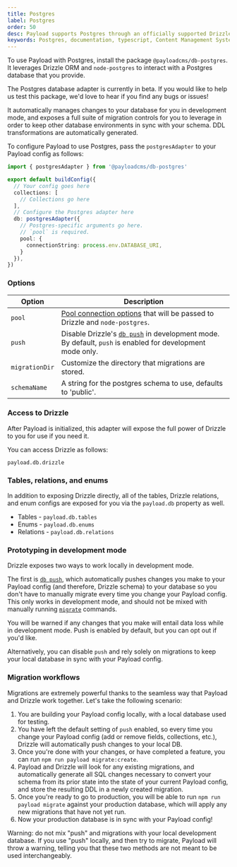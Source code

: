 ```yaml
---
title: Postgres
label: Postgres
order: 50
desc: Payload supports Postgres through an officially supported Drizzle database adapter.
keywords: Postgres, documentation, typescript, Content Management System, cms, headless, javascript, node, react, express
---
```


To use Payload with Postgres, install the package `@payloadcms/db-postgres`. It leverages Drizzle ORM and `node-postgres` to interact with a Postgres database that you provide.

<Banner>
  The Postgres database adapter is currently in beta. If you would like to help us test this package, we'd love to hear if you find any bugs or issues!
</Banner>

It automatically manages changes to your database for you in development mode, and exposes a full suite of migration controls for you to leverage in order to keep other database environments in sync with your schema. DDL transformations are automatically generated.

To configure Payload to use Postgres, pass the `postgresAdapter` to your Payload config as follows:

```ts
import { postgresAdapter } from '@payloadcms/db-postgres'

export default buildConfig({
  // Your config goes here
  collections: [
    // Collections go here
  ],
  // Configure the Postgres adapter here
  db: postgresAdapter({
    // Postgres-specific arguments go here.
    // `pool` is required.
    pool: {
      connectionString: process.env.DATABASE_URI,
    }
  }),
})
```

### Options

| Option         | Description                                                                                                                                                                      |
|----------------|----------------------------------------------------------------------------------------------------------------------------------------------------------------------------------|
| `pool`         | [Pool connection options](https://orm.drizzle.team/docs/quick-postgresql/node-postgres) that will be passed to Drizzle and `node-postgres`.                                      |
| `push`         | Disable Drizzle's [`db push`](https://orm.drizzle.team/kit-docs/overview#prototyping-with-db-push) in development mode. By default, `push` is enabled for development mode only. |
| `migrationDir` | Customize the directory that migrations are stored.                                                                                                                              |
| `schemaName`   | A string for the postgres schema to use, defaults to 'public'.                                                                                                                   |

### Access to Drizzle

After Payload is initialized, this adapter will expose the full power of Drizzle to you for use if you need it.

You can access Drizzle as follows:

```text
payload.db.drizzle
```

### Tables, relations, and enums

In addition to exposing Drizzle directly, all of the tables, Drizzle relations, and enum configs are exposed for you via the `payload.db` property as well.

- Tables - `payload.db.tables`
- Enums - `payload.db.enums`
- Relations - `payload.db.relations`

### Prototyping in development mode

Drizzle exposes two ways to work locally in development mode.

The first is [`db push`](https://orm.drizzle.team/kit-docs/overview#prototyping-with-db-push), which automatically pushes changes you make to your Payload config (and therefore, Drizzle schema) to your database so you don't have to manually migrate every time you change your Payload config. This only works in development mode, and should not be mixed with manually running [`migrate`](/docs/database/migrations) commands.

You will be warned if any changes that you make will entail data loss while in development mode. Push is enabled by default, but you can opt out if you'd like.

Alternatively, you can disable `push` and rely solely on migrations to keep your local database in sync with your Payload config.

### Migration workflows

Migrations are extremely powerful thanks to the seamless way that Payload and Drizzle work together. Let's take the following scenario:

1. You are building your Payload config locally, with a local database used for testing.
1. You have left the default setting of `push` enabled, so every time you change your Payload config (add or remove fields, collections, etc.), Drizzle will automatically push changes to your local DB.
1. Once you're done with your changes, or have completed a feature, you can run `npm run payload migrate:create`.
1. Payload and Drizzle will look for any existing migrations, and automatically generate all SQL changes necessary to convert your schema from its prior state into the state of your current Payload config, and store the resulting DDL in a newly created migration.
1. Once you're ready to go to production, you will be able to run `npm run payload migrate` against your production database, which will apply any new migrations that have not yet run.
1. Now your production database is in sync with your Payload config!

<Banner type="warning">
  Warning: do not mix "push" and migrations with your local development database. If you use "push" locally, and then try to migrate, Payload will throw a warning, telling you that these two methods are not meant to be used interchangeably.
</Banner>

